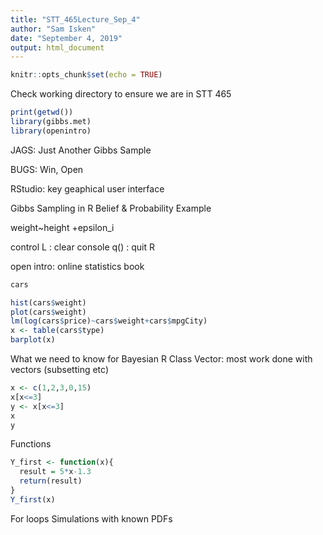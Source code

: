 ```yaml
---
title: "STT_465Lecture_Sep_4"
author: "Sam Isken"
date: "September 4, 2019"
output: html_document
---
```


```r
knitr::opts_chunk$set(echo = TRUE)
```

Check working directory to ensure we are in STT 465 
```r
print(getwd())
library(gibbs.met)
library(openintro)
```

JAGS: Just Another Gibbs Sample 

BUGS: Win, Open 

RStudio: key geaphical user interface 

Gibbs Sampling in R 
Belief & Probability Example 

weight~height +epsilon_i 

control L : clear console 
q() : quit R 

open intro: online statistics book 


```r
cars
```

```r
hist(cars$weight)
plot(cars$weight)
lm(log(cars$price)~cars$weight+cars$mpgCity)
x <- table(cars$type)
barplot(x)
```

  
What we need to know for Bayesian R Class 
Vector: most work done with vectors (subsetting etc)
```r
x <- c(1,2,3,0,15)
x[x<=3]
y <- x[x<=3]
x
y
```
Functions 

```r
Y_first <- function(x){
  result = 5*x-1.3
  return(result)
}
Y_first(x)
```
For loops
Simulations with known PDFs 
```r

```

